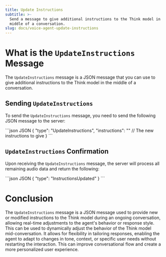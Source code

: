 ```yaml
---
title: Update Instructions
subtitle: >-
  Send a message to give additional instructions to the Think model in the
  middle of a conversation.
slug: docs/voice-agent-update-instructions
---
```


<div class="flex flex-row gap-2">
<Markdown src="../snippets/deprecated.mdx" />
<Markdown src="../snippets/voice-agent.mdx" />
</div>

# What is the `UpdateInstructions` Message

The `UpdateInstructions` message is a JSON message that you can use to give additional instructions to the Think model in the middle of a conversation.

## Sending `UpdateInstructions`

To send the `UpdateInstructions` message, you need to send the following JSON message to the server:

<CodeGroup>
  ```json JSON
  {
    "type": "UpdateInstructions",
    "instructions": "" // The new instructions to give
  }
  ```
</CodeGroup>

## `UpdateInstructions` Confirmation

Upon receiving the `UpdateInstructions` message, the server will process all remaining audio data and return the following:

<CodeGroup>
  ```json JSON
  {
      "type": "InstructionsUpdated"
  }
  ```
</CodeGroup>

# Conclusion

The `UpdateInstructions` message is a JSON message used to provide new or modified instructions to the Think model during an ongoing conversation, allowing real-time adjustments to the agent's behavior or response style. This can be used to dynamically adjust the behavior of the Think model mid-conversation. It allows for flexibility in tailoring responses, enabling the agent to adapt to changes in tone, context, or specific user needs without restarting the interaction. This can improve conversational flow and create a more personalized user experience.
